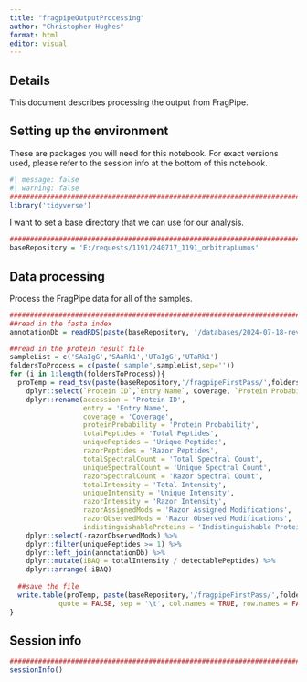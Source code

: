 ```yaml
---
title: "fragpipeOutputProcessing"
author: "Christopher Hughes"
format: html
editor: visual
---
```


## Details

This document describes processing the output from FragPipe.

## Setting up the environment

These are packages you will need for this notebook. For exact versions used, please refer to the session info at the bottom of this notebook.

```r
#| message: false
#| warning: false
##########################################################################################
library('tidyverse')
```

I want to set a base directory that we can use for our analysis.

```r
##########################################################################################
baseRepository = 'E:/requests/1191/240717_1191_orbitrapLumos'
```

## Data processing

Process the FragPipe data for all of the samples.

```r
##########################################################################################
##read in the fasta index
annotationDb = readRDS(paste(baseRepository, '/databases/2024-07-18-reviewed-UP000005640-spikein.fasta_index_trypticPeps.rds',sep=''))

##read in the protein result file
sampleList = c('SAaIgG','SAaRk1','UTaIgG','UTaRk1')
foldersToProcess = c(paste('sample',sampleList,sep=''))
for (i in 1:length(foldersToProcess)){
  proTemp = read_tsv(paste(baseRepository,'/fragpipeFirstPass/',foldersToProcess[i],'/protein.tsv',sep=''), show_col_types = FALSE) %>%
    dplyr::select(`Protein ID`,`Entry Name`, Coverage, `Protein Probability`, `Total Peptides`:`Indistinguishable Proteins`) %>%
    dplyr::rename(accession = 'Protein ID',
                  entry = 'Entry Name',
                  coverage = 'Coverage',
                  proteinProbability = 'Protein Probability',
                  totalPeptides = 'Total Peptides',
                  uniquePeptides = 'Unique Peptides',
                  razorPeptides = 'Razor Peptides',
                  totalSpectralCount = 'Total Spectral Count',
                  uniqueSpectralCount = 'Unique Spectral Count',
                  razorSpectralCount = 'Razor Spectral Count',
                  totalIntensity = 'Total Intensity',
                  uniqueIntensity = 'Unique Intensity',
                  razorIntensity = 'Razor Intensity',
                  razorAssignedMods = 'Razor Assigned Modifications',
                  razorObservedMods = 'Razor Observed Modifications',
                  indistinguishableProteins = 'Indistinguishable Proteins') %>%
    dplyr::select(-razorObservedMods) %>%
    dplyr::filter(uniquePeptides >= 1) %>%
    dplyr::left_join(annotationDb) %>%
    dplyr::mutate(iBAQ = totalIntensity / detectablePeptides) %>%
    dplyr::arrange(-iBAQ)
  
  ##save the file
  write.table(proTemp, paste(baseRepository,'/fragpipeFirstPass/',foldersToProcess[i],'/proteinProcessed.tsv',sep=''),
            quote = FALSE, sep = '\t', col.names = TRUE, row.names = FALSE)
}

```

## Session info

```r
##########################################################################################
sessionInfo()
```
